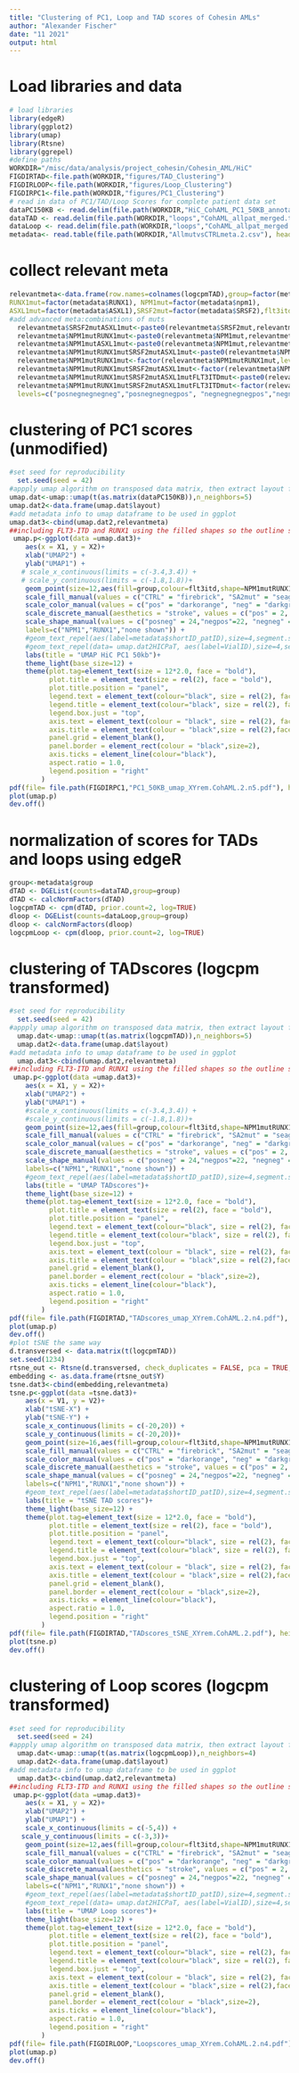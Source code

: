 ```yaml
---
title: "Clustering of PC1, Loop and TAD scores of Cohesin AMLs"
author: "Alexander Fischer"
date: "11 2021"
output: html
---
```



# Load libraries and data
```r
# load libraries
library(edgeR)
library(ggplot2)
library(umap)
library(Rtsne)
library(ggrepel)
#define paths
WORKDIR="/misc/data/analysis/project_cohesin/Cohesin_AML/HiC"
FIGDIRTAD<-file.path(WORKDIR,"figures/TAD_Clustering")
FIGDIRLOOP<-file.path(WORKDIR,"figures/Loop_Clustering")
FIGDIRPC1<-file.path(WORKDIR,"figures/PC1_Clustering")
# read in data of PC1/TAD/Loop Scores for complete patient data set
dataPC150KB <- read.delim(file.path(WORKDIR,"HiC_CohAML_PC1_50KB_annotated.XYrem.txt"), row.names="ID")
dataTAD <- read.delim(file.path(WORKDIR,"loops","CohAML_allpat_merged.tad.scores.XYrm.Rinput.txt"), row.names=1)
dataLoop <- read.delim(file.path(WORKDIR,"loops","CohAML_allpat_merged.loop.scores.XYrm.Rinput.txt"), row.names=1)
metadata<- read.table(file.path(WORKDIR,"AllmutvsCTRLmeta.2.csv"), header=T, sep=",")
```

# collect relevant meta
```r
relevantmeta<-data.frame(row.names=colnames(logcpmTAD),group=factor(metadata$group),patID=factor(metadata$short_ID),VialID=factor(metadata$Vial_ID),
RUNX1mut=factor(metadata$RUNX1), NPM1mut=factor(metadata$npm1),
ASXL1mut=factor(metadata$ASXL1),SRSF2mut=factor(metadata$SRSF2),flt3itd=factor(metadata$flt3itd,levels=c("pos","neg")), sex=factor(metadata$sex))
#add advanced meta:combinations of muts
  relevantmeta$SRSF2mutASXL1mut<-paste0(relevantmeta$SRSF2mut,relevantmeta$ASXL1mut)
  relevantmeta$NPM1mutRUNX1mut<-paste0(relevantmeta$NPM1mut,relevantmeta$RUNX1mut)
  relevantmeta$NPM1mutASXL1mut<-paste0(relevantmeta$NPM1mut,relevantmeta$ASXL1mut)
  relevantmeta$NPM1mutRUNX1mutSRSF2mutASXL1mut<-paste0(relevantmeta$NPM1mutRUNX1mut,relevantmeta$SRSF2mutASXL1mut)
  relevantmeta$NPM1mutRUNX1mut<-factor(relevantmeta$NPM1mutRUNX1mut,levels=c("posneg","negpos","negneg"))
  relevantmeta$NPM1mutRUNX1mutSRSF2mutASXL1mut<-factor(relevantmeta$NPM1mutRUNX1mutSRSF2mutASXL1mut,levels=c("posnegnegneg", "negnegnegneg","negnegposneg","negnegpospos","negposnegneg","negpospospos"))
  relevantmeta$NPM1mutRUNX1mutSRSF2mutASXL1mutFLT3ITDmut<-paste0(relevantmeta$NPM1mutRUNX1mutSRSF2mutASXL1mut,  relevantmeta$flt3itd)
  relevantmeta$NPM1mutRUNX1mutSRSF2mutASXL1mutFLT3ITDmut<-factor(relevantmeta$NPM1mutRUNX1mutSRSF2mutASXL1mutFLT3ITDmut,
  levels=c("posnegnegnegneg","posnegnegnegpos", "negnegnegnegpos","negnegnegnegneg","negnegposnegpos","negnegposnegneg","negnegposposneg","negposnegnegneg","negposposposneg","negposnegnegpos"))
```

# clustering of PC1 scores (unmodified)
```r
#set seed for reproducibility
  set.seed(seed = 42)
#appply umap algorithm on transposed data matrix, then extract layout for plotting
umap.dat<-umap::umap(t(as.matrix(dataPC150KB)),n_neighbors=5)
umap.dat2<-data.frame(umap.dat$layout) 
#add metadata info to umap dataframe to be used in ggplot
umap.dat3<-cbind(umap.dat2,relevantmeta)
##including FLT3-ITD and RUNX1 using the filled shapes so the outline serves as additional encoding
 umap.p<-ggplot(data =umap.dat3)+
    aes(x = X1, y = X2)+
    xlab("UMAP2") +
    ylab("UMAP1") +
   # scale_x_continuous(limits = c(-3.4,3.4)) +
   # scale_y_continuous(limits = c(-1.8,1.8))+    
    geom_point(size=12,aes(fill=group,colour=flt3itd,shape=NPM1mutRUNX1mut,stroke = flt3itd))+
    scale_fill_manual(values = c("CTRL" = "firebrick", "SA2mut" = "seagreen","RAD21mut"="mediumvioletred"),labels=c("CTRL-AML","STAG2mut","RAD21mut")) +
    scale_color_manual(values = c("pos" = "darkorange", "neg" = "darkgrey"),labels=c("pos","neg"),name="FLT3-ITD mut") +
    scale_discrete_manual(aesthetics = "stroke", values = c("pos" = 2, "neg" = 2),guide=FALSE)+
    scale_shape_manual(values = c("posneg" = 24,"negpos"=22, "negneg" = 21), name="Co-Mutation",
    labels=c("NPM1","RUNX1","none shown")) +
    #geom_text_repel(aes(label=metadata$shortID_patID),size=4,segment.size=0.2,min.segment.length=0.0,point.padding=.05,segment.alpha=0.5,max.overlaps = 50,force = 50, show.legend = FALSE) +
    #geom_text_repel(data= umap.dat2HICPaT, aes(label=VialID),size=4,segment.size=0.2,min.segment.length=0.0,point.padding=.05,segment.alpha=0.5,max.overlaps = 50,force = 50, show.legend = FALSE) +
    labs(title = "UMAP HiC PC1 50kb")+
    theme_light(base_size=12) +
    theme(plot.tag=element_text(size = 12*2.0, face = "bold"),
          plot.title = element_text(size = rel(2), face = "bold"),
          plot.title.position = "panel",
          legend.text = element_text(colour="black", size = rel(2), face = "plain"),
          legend.title = element_text(colour="black", size = rel(2), face = "bold"),
          legend.box.just = "top",
          axis.text = element_text(colour = "black", size = rel(2), face = "plain"),
          axis.title = element_text(colour = "black",size = rel(2),face = "plain"),
          panel.grid = element_blank(),
          panel.border = element_rect(colour = "black",size=2),
          axis.ticks = element_line(colour="black"),
          aspect.ratio = 1.0,
          legend.position = "right"
        )
pdf(file= file.path(FIGDIRPC1,"PC1_50KB_umap_XYrem.CohAML.2.n5.pdf"), height=8, width=12)
plot(umap.p)
dev.off()
```


# normalization of scores for TADs and loops using edgeR
```r
group<-metadata$group
dTAD <- DGEList(counts=dataTAD,group=group)
dTAD <- calcNormFactors(dTAD)
logcpmTAD <- cpm(dTAD, prior.count=2, log=TRUE)
dloop <- DGEList(counts=dataLoop,group=group)
dloop <- calcNormFactors(dloop)
logcpmLoop <- cpm(dloop, prior.count=2, log=TRUE)
```


# clustering of TADscores (logcpm transformed)
```r
#set seed for reproducibility
  set.seed(seed = 42)
#appply umap algorithm on transposed data matrix, then extract layout for plotting
  umap.dat<-umap::umap(t(as.matrix(logcpmTAD)),n_neighbors=5)
  umap.dat2<-data.frame(umap.dat$layout) 
#add metadata info to umap dataframe to be used in ggplot
  umap.dat3<-cbind(umap.dat2,relevantmeta)
##including FLT3-ITD and RUNX1 using the filled shapes so the outline serves as additional encoding
 umap.p<-ggplot(data =umap.dat3)+
    aes(x = X1, y = X2)+
    xlab("UMAP2") +
    ylab("UMAP1") +
    #scale_x_continuous(limits = c(-3.4,3.4)) +
    #scale_y_continuous(limits = c(-1.8,1.8))+    
    geom_point(size=12,aes(fill=group,colour=flt3itd,shape=NPM1mutRUNX1mut,stroke = flt3itd))+
    scale_fill_manual(values = c("CTRL" = "firebrick", "SA2mut" = "seagreen","RAD21mut"="mediumvioletred"),labels=c("CTRL-AML","STAG2mut","RAD21mut")) +
    scale_color_manual(values = c("pos" = "darkorange", "neg" = "darkgrey"),labels=c("pos","neg"),name="FLT3-ITD mut") +
    scale_discrete_manual(aesthetics = "stroke", values = c("pos" = 2, "neg" = 2),guide=FALSE)+
    scale_shape_manual(values = c("posneg" = 24,"negpos"=22, "negneg" = 21), name="Co-Mutation",
    labels=c("NPM1","RUNX1","none shown")) +
    #geom_text_repel(aes(label=metadata$shortID_patID),size=4,segment.size=0.2,min.segment.length=0.0,point.padding=.05,segment.alpha=0.5,max.overlaps = 50,force = 50, show.legend = FALSE) +
    labs(title = "UMAP TADscores")+
    theme_light(base_size=12) +
    theme(plot.tag=element_text(size = 12*2.0, face = "bold"),
          plot.title = element_text(size = rel(2), face = "bold"),
          plot.title.position = "panel",
          legend.text = element_text(colour="black", size = rel(2), face = "plain"),
          legend.title = element_text(colour="black", size = rel(2), face = "bold"),
          legend.box.just = "top",
          axis.text = element_text(colour = "black", size = rel(2), face = "plain"),
          axis.title = element_text(colour = "black",size = rel(2),face = "plain"),
          panel.grid = element_blank(),
          panel.border = element_rect(colour = "black",size=2),
          axis.ticks = element_line(colour="black"),
          aspect.ratio = 1.0,
          legend.position = "right"
        )
pdf(file= file.path(FIGDIRTAD,"TADscores_umap_XYrem.CohAML.2.n4.pdf"), height=8, width=12)
plot(umap.p)
dev.off()
#plot tSNE the same way 
d.transversed <- data.matrix(t(logcpmTAD))
set.seed(1234)
rtsne_out <- Rtsne(d.transversed, check_duplicates = FALSE, pca = TRUE, perplexity=3, theta=0.25, dims=2, max_iter = 10000) 
embedding <- as.data.frame(rtsne_out$Y)
tsne.dat3<-cbind(embedding,relevantmeta)
tsne.p<-ggplot(data =tsne.dat3)+
    aes(x = V1, y = V2)+
    xlab("tSNE-X") +
    ylab("tSNE-Y") +
    scale_x_continuous(limits = c(-20,20)) +
    scale_y_continuous(limits = c(-20,20))+    
    geom_point(size=16,aes(fill=group,colour=flt3itd,shape=NPM1mutRUNX1mut,stroke = flt3itd))+
    scale_fill_manual(values = c("CTRL" = "firebrick", "SA2mut" = "seagreen","RAD21mut"="mediumvioletred"),labels=c("CTRL-AML","STAG2mut","RAD21mut")) +
    scale_color_manual(values = c("pos" = "darkorange", "neg" = "darkgrey"),labels=c("pos","neg"),name="FLT3-ITD mut") +
    scale_discrete_manual(aesthetics = "stroke", values = c("pos" = 2, "neg" = 2),guide=FALSE)+
    scale_shape_manual(values = c("posneg" = 24,"negpos"=22, "negneg" = 21), name="Co-Mutation",
    labels=c("NPM1","RUNX1","none shown")) +
    #geom_text_repel(aes(label=metadata$shortID_patID),size=4,segment.size=0.2,min.segment.length=0.0,point.padding=.05,segment.alpha=0.5,max.overlaps = 50,force = 50, show.legend = FALSE) +
    labs(title = "tSNE TAD scores")+
    theme_light(base_size=12) +
    theme(plot.tag=element_text(size = 12*2.0, face = "bold"),
          plot.title = element_text(size = rel(2), face = "bold"),
          plot.title.position = "panel",
          legend.text = element_text(colour="black", size = rel(2), face = "plain"),
          legend.title = element_text(colour="black", size = rel(2), face = "bold"),
          legend.box.just = "top",
          axis.text = element_text(colour = "black", size = rel(2), face = "plain"),
          axis.title = element_text(colour = "black",size = rel(2),face = "plain"),
          panel.grid = element_blank(),
          panel.border = element_rect(colour = "black",size=2),
          axis.ticks = element_line(colour="black"),
          aspect.ratio = 1.0,
          legend.position = "right"
        )
pdf(file= file.path(FIGDIRTAD,"TADscores_tSNE_XYrem.CohAML.2.pdf"), height=8, width=12)
plot(tsne.p)
dev.off()
```

# clustering of Loop scores (logcpm transformed)
```r
#set seed for reproducibility
  set.seed(seed = 24)
#appply umap algorithm on transposed data matrix, then extract layout for plotting
  umap.dat<-umap::umap(t(as.matrix(logcpmLoop)),n_neighbors=4)
  umap.dat2<-data.frame(umap.dat$layout) 
#add metadata info to umap dataframe to be used in ggplot
  umap.dat3<-cbind(umap.dat2,relevantmeta)
##including FLT3-ITD and RUNX1 using the filled shapes so the outline serves as additional encoding
 umap.p<-ggplot(data =umap.dat3)+
    aes(x = X1, y = X2)+
    xlab("UMAP2") +
    ylab("UMAP1") +
    scale_x_continuous(limits = c(-5,4)) +
   scale_y_continuous(limits = c(-3,3))+    
    geom_point(size=12,aes(fill=group,colour=flt3itd,shape=NPM1mutRUNX1mut,stroke = flt3itd))+
    scale_fill_manual(values = c("CTRL" = "firebrick", "SA2mut" = "seagreen","RAD21mut"="mediumvioletred"),labels=c("CTRL-AML","STAG2mut","RAD21mut")) +
    scale_color_manual(values = c("pos" = "darkorange", "neg" = "darkgrey"),labels=c("pos","neg"),name="FLT3-ITD mut") +
    scale_discrete_manual(aesthetics = "stroke", values = c("pos" = 2, "neg" = 2),guide=FALSE)+
    scale_shape_manual(values = c("posneg" = 24,"negpos"=22, "negneg" = 21), name="Co-Mutation",
    labels=c("NPM1","RUNX1","none shown")) +
    #geom_text_repel(aes(label=metadata$shortID_patID),size=4,segment.size=0.2,min.segment.length=0.0,point.padding=.05,segment.alpha=0.5,max.overlaps = 50,force = 50, show.legend = FALSE) +
    #geom_text_repel(data= umap.dat2HICPaT, aes(label=VialID),size=4,segment.size=0.2,min.segment.length=0.0,point.padding=.05,segment.alpha=0.5,max.overlaps = 50,force = 50, show.legend = FALSE) +
    labs(title = "UMAP Loop scores")+
    theme_light(base_size=12) +
    theme(plot.tag=element_text(size = 12*2.0, face = "bold"),
          plot.title = element_text(size = rel(2), face = "bold"),
          plot.title.position = "panel",
          legend.text = element_text(colour="black", size = rel(2), face = "plain"),
          legend.title = element_text(colour="black", size = rel(2), face = "bold"),
          legend.box.just = "top",
          axis.text = element_text(colour = "black", size = rel(2), face = "plain"),
          axis.title = element_text(colour = "black",size = rel(2),face = "plain"),
          panel.grid = element_blank(),
          panel.border = element_rect(colour = "black",size=2),
          axis.ticks = element_line(colour="black"),
          aspect.ratio = 1.0,
          legend.position = "right"
        )
pdf(file= file.path(FIGDIRLOOP,"Loopscores_umap_XYrem.CohAML.2.n4.pdf"), height=8, width=12)
plot(umap.p)
dev.off()
```

